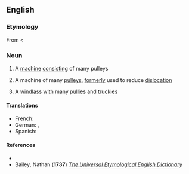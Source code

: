 ==English==
===Etymology===
From {{L.}} {{term|polyspaston||hoisting-tackle with many pulleys|lang=la}} < {{AGr.}} {{term|πολύσπαστον||compound pulley|tr=poluspaston|lang=grc|sc=polytonic}}
===Noun===
{{en-noun}}

# A [[machine]] [[consist]]ing of many pulleys
# {{context|surgical}} A machine of many [[pulley]]s, [[formerly]] used to reduce [[dislocation]]
# {{context|mechanics}} A [[windlass]] with many [[pully|pullies]] and [[truckle]]s

====Translations====
{{trans-top|machine consisting of many pulleys}}
* French: {{t+|fr|polyspaste|m}}
* German: {{t+|de|Flaschenzug|m}}, {{t+|de|Zugwerk|n}}
* Spanish: {{t+|es|polispasto|m}}
{{trans-bottom}}

====References====
*{{R:Webster 1913|polyspast}}
*Bailey, Nathan ('''1737''') [http://books.google.co.uk/books?id=VuYIAAAAQAAJ&printsec=frontcover&dq=polyspast+-webster+-webster%27s+-websters#PPT626,M1 ''The Universal Etymological English Dictionary'']